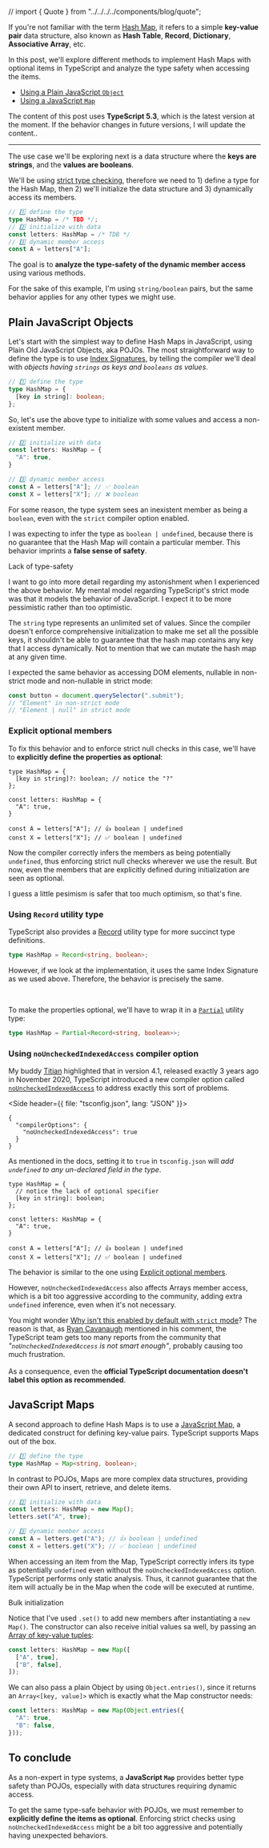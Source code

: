 // import { Quote } from "../../../../components/blog/quote";



If you're not familiar with the term [Hash Map](https://en.wikipedia.org/wiki/Hash_table), it refers to a simple **key-value pair** data structure, also known as **Hash Table**, **Record**, **Dictionary**, **Associative Array**, etc.

In this post, we'll explore different methods to implement Hash Maps with optional items in TypeScript and analyze the type safety when accessing the items.

- [Using a Plain JavaScript `Object`](#plain-javascript-objects)
- [Using a JavaScript `Map`](#javascript-maps)

<Note>The content of this post uses <b>TypeScript 5.3</b>, which is the latest version at the moment. If the behavior changes in future versions, I will update the content..</Note>

---

The use case we'll be exploring next is a data structure where the **keys are strings**, and the **values are booleans**.

We'll be using [strict type checking](https://www.typescriptlang.org/tsconfig#strict), therefore we need to 1) define a type for the Hash Map, then 2) we'll initialize the data structure and 3) dynamically access its members.

```ts
// 1️⃣ define the type
type HashMap = /* TBD */;
// 2️⃣ initialize with data
const letters: HashMap = /* TDB */
// 3️⃣ dynamic member access
const A = letters["A"];
```

The goal is to **analyze the type-safety of the dynamic member access** using various methods.

<Note>For the sake of this example, I'm using <code>string/boolean</code> pairs, but the same behavior applies for any other types we might use.</Note>

## Plain JavaScript Objects

Let's start with the simplest way to define Hash Maps in JavaScript, using Plain Old JavaScript Objects, aka POJOs. The most straightforward way to define the type is to use [Index Signatures](https://www.typescriptlang.org/docs/handbook/2/objects.html#index-signatures), by telling the compiler we'll deal with _objects having `strings` as keys and `booleans` as values_.

```ts
// 1️⃣ define the type
type HashMap = {
  [key in string]: boolean;
};
```

So, let's use the above type to initialize with some values and access a non-existent member.

```ts
// 2️⃣ initialize with data
const letters: HashMap = {
  "A": true,
}

// 3️⃣ dynamic member access
const A = letters["A"]; // ✅ boolean
const X = letters["X"]; // ❌ boolean
```

For some reason, the type system sees an inexistent member as being a `boolean`, even with the `strict` compiler option enabled.

I was expecting to infer the type as `boolean | undefined`, because there is no guarantee that the Hash Map will contain a particular member. This behavior imprints a **false sense of safety**.

<Subheading>
  <Status type="err" />
  Lack of type-safety
</Subheading>

I want to go into more detail regarding my astonishment when I experienced the above behavior. My mental model regarding TypeScript's strict mode was that it models the behavior of JavaScript. I expect it to be more pessimistic rather than too optimistic.

The `string` type represents an unlimited set of values. Since the compiler doesn't enforce comprehensive initialization to make me set all the possible keys, it shouldn't be able to guarantee that the hash map contains any key that I access dynamically. Not to mention that we can mutate the hash map at any given time.

I expected the same behavior as accessing DOM elements, nullable in non-strict mode and non-nullable in strict mode:

```js
const button = document.querySelector(".submit");
// "Element" in non-strict mode
// "Element | null" in strict mode
```

### Explicit optional members

To fix this behavior and to enforce strict null checks in this case, we'll have to **explicitly define the properties as optional**:

```ts{2}
type HashMap = {
  [key in string]?: boolean; // notice the "?"
};

const letters: HashMap = {
  "A": true,
}

const A = letters["A"]; // 👍 boolean | undefined
const X = letters["X"]; // ✅ boolean | undefined
```

Now the compiler correctly infers the members as being potentially `undefined`, thus enforcing strict null checks wherever we use the result. But now, even the members that are explicitly defined during initialization are seen as optional.

I guess a little pesimism is safer that too much optimism, so that's fine.

### Using <code>Record</code> utility type

TypeScript also provides a [Record](https://www.typescriptlang.org/docs/handbook/utility-types.html#recordkeys-type) utility type for more succinct type definitions.

```ts
type HashMap = Record<string, boolean>;
```

However, if we look at the implementation, it uses the same Index Signature as we used above. Therefore, the behavior is precisely the same.

<br />

To make the properties optional, we'll have to wrap it in a [`Partial`](https://www.typescriptlang.org/docs/handbook/utility-types.html#partialtype) utility type:

```ts
type HashMap = Partial<Record<string, boolean>>;
```

### Using <code>noUncheckedIndexedAccess</code> compiler option

My buddy [Titian](https://twitter.com/TitianCernicova) highlighted that in version 4.1, released exactly 3 years ago in November 2020, TypeScript introduced a new compiler option called [`noUncheckedIndexedAccess`](https://www.typescriptlang.org/tsconfig#noUncheckedIndexedAccess) to address exactly this sort of problems.

<Side header={{ file: "tsconfig.json", lang: "JSON" }}>

```json{3}
{
  "compilerOptions": {
    "noUncheckedIndexedAccess": true
  }
}
```

</Side>

As mentioned in the docs, setting it to `true` in `tsconfig.json` will _add `undefined` to any un-declared field in the type_.

```ts{2}
type HashMap = {
  // notice the lack of optional specifier
  [key in string]: boolean;
};

const letters: HashMap = {
  "A": true,
}

const A = letters["A"]; // 👍 boolean | undefined
const X = letters["X"]; // ✅ boolean | undefined
```

The behavior is similar to the one using [Explicit optional members](#explicit-optional-members).

However, `noUncheckedIndexedAccess` also affects Arrays member access, which is a bit too aggressive according to the community, adding extra `undefined` inference, even when it's not necessary.

<Note title="NOT RECOMMENDED">
  You might wonder <a href="https://github.com/microsoft/TypeScript/issues/49169">Why isn't this enabled by default with <code>strict</code> mode</a>? The reason is that, as <a href="https://github.com/microsoft/TypeScript/issues/49169#issuecomment-1677712312">Ryan Cavanaugh</a> mentioned in his comment, the TypeScript team gets too many reports from the community that <em>"<code>noUncheckedIndexedAccess</code> is not smart enough"</em>, probably causing too much frustration.
  <br />
  <br />
  As a consequence, even the <strong>official TypeScript documentation doesn't label this option as recommended</strong>.
</Note>

## JavaScript Maps

A second approach to define Hash Maps is to use a [JavaScript Map](https://developer.mozilla.org/en-US/docs/Web/JavaScript/Reference/Global_Objects/Map), a dedicated construct for defining key-value pairs. TypeScript supports Maps out of the box.

```ts
// 1️⃣ define the type
type HashMap = Map<string, boolean>;
```

In contrast to POJOs, Maps are more complex data structures, providing their own API to insert, retrieve, and delete items.
```ts
// 2️⃣ initialize with data
const letters: HashMap = new Map();
letters.set("A", true);

// 3️⃣ dynamic member access
const A = letters.get("A"); // 👍 boolean | undefined
const X = letters.get("X"); // ✅ boolean | undefined
```

When accessing an item from the Map, TypeScript correctly infers its type as potentially `undefined` even without the `noUncheckedIndexedAccess` option. TypeScript performs only static analysis. Thus, it cannot guarantee that the item will actually be in the Map when the code will be executed at runtime.

<Subheading>Bulk initialization</Subheading>

Notice that I've used `.set()` to add new members after instantiating a `new Map()`. The constructor can also receive initial values sa well, by passing an [Array of key-value tuples](https://developer.mozilla.org/en-US/docs/Web/JavaScript/Reference/Global_Objects/Map#relation_with_array_objects):

```ts
const letters: HashMap = new Map([
  ["A", true],
  ["B", false],
]);
```

We can also pass a plain Object by using `Object.entries()`, since it returns an `Array<[key, value]>` which is exactly what the Map constructor needs:

```ts
const letters: HashMap = new Map(Object.entries({
  "A": true,
  "B": false,
}));
```


## To conclude

As a non-expert in type systems, a **JavaScript `Map`** provides better type safety than POJOs, especially with data structures requiring dynamic access.

To get the same type-safe behavior with POJOs, we must remember to **explicitly define the items as optional**. Enforcing strict checks using `noUncheckedIndexedAccess` might be a bit too aggressive and potentially having unexpected behaviors.